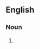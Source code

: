 {{also|cul-de-sac|cul de sac}}
==English==

===Noun===
{{en-noun|s|culsdesac}}

# {{alternative spelling of|en|cul-de-sac}}